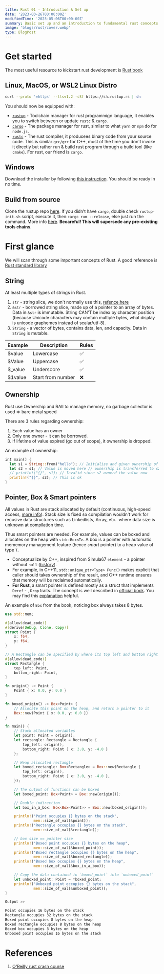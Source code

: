 ```yaml
---
title: Rust 01 - Introduction & Set up
date: '2023-03-26T00:00:00Z'
modifiedTime: '2023-05-06T00:00:00Z'
summary: Basic set up and an introduction to fundamental rust concepts
image: 'blogs/rust/cover.webp'
type: BlogPost
---
```


# Get started

The most useful resource to kickstart rust development is [Rust book](https://doc.rust-lang.org/book)

## Linux, MacOS, or WSL2 Linux Distro

```bash
curl --proto '=https' --tlsv1.2 -sSf https://sh.rustup.rs | sh
```

You should now be equipped with:

- [`rustup`](https://rust-lang.github.io/rustup/) - Toolchain manager for rust programmign language, it enables you to switch between or update `rustc` & `cargo`.
- [`cargo`](https://doc.rust-lang.org/cargo/) - The package manager for rust, similar to what `yarn` or `npm` do for `node.js`.
- [`rustc`](https://doc.rust-lang.org/stable/rustc/) - The rust compiler, it producees binary code from your source code. This is similar `gcc/g++` for C++, most of the time you don't invoke it directly but rather run & build rust program through a build tool (like `cmake`). For rust, our friend is `cargo`.

## Windows

Download the installer by following [this instruction](https://www.rust-lang.org/tools/install). You should be ready in no time.

## Build from source

Clone the rustup repo [here](https://github.com/rust-lang/rustup). If you didn't have `cargo`, double check `rustup-init.sh` script, execute it, then `cargo run --release`, else just run the command. More info [here](https://rust-lang.github.io/rustup/installation/other.html#msvc). **Becareful! This will supersede any pre-existing tools chains**.

# First glance

We will scan through some important concepts of Rust. A good reference is [Rust standard library](https://doc.rust-lang.org/stable/std)

## String

At least multiple types of strings in Rust.

1. `str` - string slice, we don't normally use this, [refence here](https://doc.rust-lang.org/std/primitive.str.html)
2. `&str` - borrowed string slice, made up of a pointer to an array of bytes. Data in `&str` is immutable. String CAN'T be index by
   character position (because Unicode characters may contain multiple bytes, what display is unicode graphemes instead of scalar/utf-8).
3. `String` - a vector of bytes, contains data, len, and capacity. Data in `String` is mutable.

| Example  | Description       | Rules |
| -------- | ----------------- | ----- |
| $value   | Lowercase         | ✅    |
| $Value   | Uppercase         | ✅    |
| $\_value | Underscore        | ✅    |
| $1value  | Start from number | ❌    |

## Ownership

Rust use Ownership and RAII to manage memory, no garbage collector is used => bare metal speed

There are 3 rules regarding ownership:

1. Each value has an owner
2. Only one owner - it can be borrowed.
3. If lifetime of value expired (go out of scope), it ownership is dropped.

An example of ownership:

```rust
int main() {
  let s1 = String::from("hello"); // Initialize and given ownership of this string
  let s2 = s1; // Value is moved here // ownership is transferred to s2.
  // println!("{}", s1); // Invalid since s2 ownerd the value now
  println!("{}", s2); // This is ok
}
```

## Pointer, Box & Smart pointers

All values in Rust are stack allocated by default (continuous, high-speed access, [more info](https://www.guru99.com/stack-vs-heap.html)).
Stack size is fixed so compilation wouldn't work for recusive data structures such as Linkedlists, Array, etc.. where
data size is unknown at compilation time.

Thus smart pointers are needed. 
For example, values can be boxed and allocates on the heap with `std::Box<T>`. A box is a pointer with automatic mememory management feature (hence *smart* pointer) to a heap value of type `T`.
- Conceptualize by C++, inspired from Simula67 `element` - a pointer without `null` ([history](https://en.wikipedia.org/wiki/Smart_pointer#history)).
- For example, in C++11, `std::unique_ptr<Type> Func()` makes explicit that caller should takes ownership of the result, and C++ runtime ensures that memory will be reclaimed automatically.
- <strong>For Rust, </strong> a smart pointer is defined mostly as a struct that
  implements `Deref` - , `Drop` traits. The concept is well described in [official
  book](https://doc.rust-lang.org/book/ch15-00-smart-pointers.html). You may find this [explanation](https://youtu.be/KYJ95TxEC18) helpful.

An example of `Box` from the book, noticing box always takes 8 bytes.

```rust
use std::mem;

#[allow(dead_code)]
#[derive(Debug, Clone, Copy)]
struct Point {
    x: f64,
    y: f64,
}

// A Rectangle can be specified by where its top left and bottom right corners are in space
#[allow(dead_code)]
struct Rectangle {
    top_left: Point,
    bottom_right: Point,
}

fn origin() -> Point {
    Point { x: 0.0, y: 0.0 }
}

fn boxed_origin() -> Box<Point> {
    // Allocate this point on the heap, and return a pointer to it
    Box::new(Point { x: 0.0, y: 0.0 })
}

fn main() {
    // Stack allocated variables
    let point: Point = origin();
    let rectangle: Rectangle = Rectangle {
        top_left: origin(),
        bottom_right: Point { x: 3.0, y: -4.0 }
    };

    // Heap allocated rectangle
    let boxed_rectangle: Box<Rectangle> = Box::new(Rectangle {
        top_left: origin(),
        bottom_right: Point { x: 3.0, y: -4.0 },
    });

    // The output of functions can be boxed
    let boxed_point: Box<Point> = Box::new(origin());

    // Double indirection
    let box_in_a_box: Box<Box<Point>> = Box::new(boxed_origin());

    println!("Point occupies {} bytes on the stack",
             mem::size_of_val(&point));
    println!("Rectangle occupies {} bytes on the stack",
             mem::size_of_val(&rectangle));

    // box size == pointer size
    println!("Boxed point occupies {} bytes on the heap",
             mem::size_of_val(&boxed_point));
    println!("Boxed rectangle occupies {} bytes on the heap",
             mem::size_of_val(&boxed_rectangle));
    println!("Boxed box occupies {} bytes on the heap",
             mem::size_of_val(&box_in_a_box));

    // Copy the data contained in `boxed_point` into `unboxed_point`
    let unboxed_point: Point = *boxed_point;
    println!("Unboxed point occupies {} bytes on the stack",
             mem::size_of_val(&unboxed_point));
}
```

```bash
Output >>

Point occupies 16 bytes on the stack
Rectangle occupies 32 bytes on the stack
Boxed point occupies 8 bytes on the heap
Boxed rectangle occupies 8 bytes on the heap
Boxed box occupies 8 bytes on the heap
Unboxed point occupies 16 bytes on the stack
```

# References

1. [O'Reilly rust crash course](https://learning.oreilly.com/videos/ultimate-rust-crash/9781800563902/)

